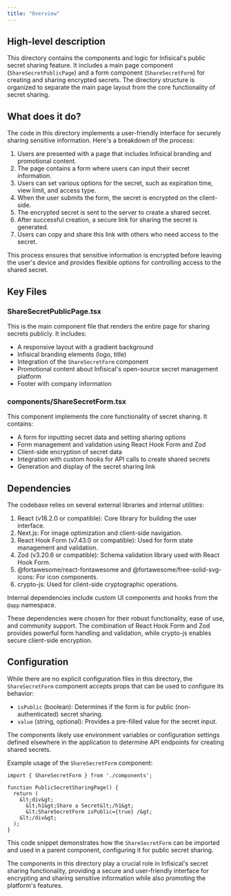 ```yaml
---
title: "Overview"
---
```


## High-level description
This directory contains the components and logic for Infisical's public secret sharing feature. It includes a main page component (`ShareSecretPublicPage`) and a form component (`ShareSecretForm`) for creating and sharing encrypted secrets. The directory structure is organized to separate the main page layout from the core functionality of secret sharing.

## What does it do?
The code in this directory implements a user-friendly interface for securely sharing sensitive information. Here's a breakdown of the process:

1. Users are presented with a page that includes Infisical branding and promotional content.
2. The page contains a form where users can input their secret information.
3. Users can set various options for the secret, such as expiration time, view limit, and access type.
4. When the user submits the form, the secret is encrypted on the client-side.
5. The encrypted secret is sent to the server to create a shared secret.
6. After successful creation, a secure link for sharing the secret is generated.
7. Users can copy and share this link with others who need access to the secret.

This process ensures that sensitive information is encrypted before leaving the user's device and provides flexible options for controlling access to the shared secret.

## Key Files

### ShareSecretPublicPage.tsx
This is the main component file that renders the entire page for sharing secrets publicly. It includes:
- A responsive layout with a gradient background
- Infisical branding elements (logo, title)
- Integration of the `ShareSecretForm` component
- Promotional content about Infisical's open-source secret management platform
- Footer with company information

### components/ShareSecretForm.tsx
This component implements the core functionality of secret sharing. It contains:
- A form for inputting secret data and setting sharing options
- Form management and validation using React Hook Form and Zod
- Client-side encryption of secret data
- Integration with custom hooks for API calls to create shared secrets
- Generation and display of the secret sharing link

## Dependencies
The codebase relies on several external libraries and internal utilities:

1. React (v18.2.0 or compatible): Core library for building the user interface.
2. Next.js: For image optimization and client-side navigation.
3. React Hook Form (v7.43.0 or compatible): Used for form state management and validation.
4. Zod (v3.20.6 or compatible): Schema validation library used with React Hook Form.
5. @fortawesome/react-fontawesome and @fortawesome/free-solid-svg-icons: For icon components.
6. crypto-js: Used for client-side cryptographic operations.

Internal dependencies include custom UI components and hooks from the `@app` namespace.

These dependencies were chosen for their robust functionality, ease of use, and community support. The combination of React Hook Form and Zod provides powerful form handling and validation, while crypto-js enables secure client-side encryption.

## Configuration
While there are no explicit configuration files in this directory, the `ShareSecretForm` component accepts props that can be used to configure its behavior:

- `isPublic` (boolean): Determines if the form is for public (non-authenticated) secret sharing.
- `value` (string, optional): Provides a pre-filled value for the secret input.

The components likely use environment variables or configuration settings defined elsewhere in the application to determine API endpoints for creating shared secrets.

Example usage of the `ShareSecretForm` component:

```tsx
import { ShareSecretForm } from './components';

function PublicSecretSharingPage() {
  return (
    &lt;div&gt;
      &lt;h1&gt;Share a Secret&lt;/h1&gt;
      &lt;ShareSecretForm isPublic={true} /&gt;
    &lt;/div&gt;
  );
}
```

This code snippet demonstrates how the `ShareSecretForm` can be imported and used in a parent component, configuring it for public secret sharing.

The components in this directory play a crucial role in Infisical's secret sharing functionality, providing a secure and user-friendly interface for encrypting and sharing sensitive information while also promoting the platform's features.